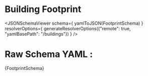


# Building Footprint

<JSONSchemaViewer schema={ yamlToJSON(FootprintSchema) } resolverOptions={
    generateResolverOptions({"remote": true, "yamlBasePath": "/buildings"})
} />


# Raw Schema YAML :

<CodeBlock language="jsx">{FootprintSchema}</CodeBlock>
